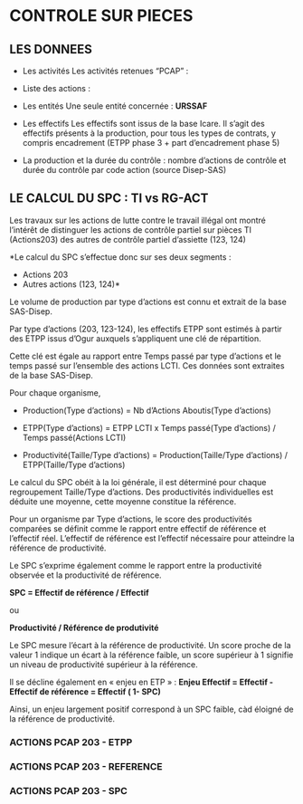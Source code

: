 # CONTROLE SUR PIECES

## LES DONNEES

- Les activités
Les activités retenues "PCAP" : 


- Liste des actions : 

- Les entités
Une seule entité concernée : **URSSAF**


- Les effectifs
Les effectifs sont issus de la base Icare. 
Il s'agit des effectifs présents à la production, pour tous les types de contrats, y compris encadrement (ETPP phase 3 + part d'encadrement phase 5)

- La production et la durée du contrôle : nombre d'actions de contrôle et durée du contrôle par code action (source Disep-SAS)


## LE CALCUL DU SPC : TI vs RG-ACT

Les travaux sur les actions de lutte contre le travail illégal ont montré l'intérêt de distinguer les actions de contrôle partiel sur pièces TI (Actions203) des autres de contrôle partiel d'assiette (123, 124) 

*Le calcul du SPC s'effectue donc sur ses deux segments :

- Actions 203
- Autres actions (123, 124)*


Le volume de production par type d'actions est connu et extrait de la base SAS-Disep.

Par type d'actions (203, 123-124), les effectifs ETPP sont estimés à partir des ETPP issus d'Ogur auxquels s'appliquent une clé de répartition.

Cette clé est égale au rapport entre Temps passé par type d'actions et le temps passé sur l'ensemble des actions LCTI. Ces données sont extraites de la base SAS-Disep.

Pour chaque organisme, 

- Production(Type d'actions) = Nb d'Actions Aboutis(Type d'actions)

- ETPP(Type d'actions) = ETPP LCTI x Temps passé(Type d'actions) / Temps passé(Actions LCTI)

- Productivité(Taille/Type d'actions) = Production(Taille/Type d'actions) / ETPP(Taille/Type d'actions)



Le calcul du SPC obéit à la loi générale, il est déterminé pour chaque regroupement Taille/Type d'actions. Des productivités individuelles est déduite une moyenne, cette moyenne constitue la référence.

Pour un organisme par Type d'actions, le score des productivités comparées se définit comme le rapport entre effectif de référence et l'effectif réel. L'effectif de référence est l'effectif nécessaire pour atteindre la référence de productivité.

Le SPC s'exprime également comme le rapport entre la productivité observée et la productivité de référence.

**SPC = Effectif de référence / Effectif** 

ou 

**Productivité / Référence de produtivité**


Le  SPC mesure l'écart à la référence de productivité. Un score proche de la valeur  1 indique un écart à la référence faible, un score supérieur à 1 signifie un niveau de productivité supérieur à la référence. 

Il se décline également en « enjeu en ETP »  : 
**Enjeu Effectif = Effectif - Effectif de référence = Effectif ( 1- SPC)**

Ainsi, un enjeu largement positif correspond à un SPC faible, càd éloigné de la référence de productivité. 


### ACTIONS PCAP 203 - ETPP


### ACTIONS PCAP 203 - REFERENCE

### ACTIONS PCAP 203 - SPC
